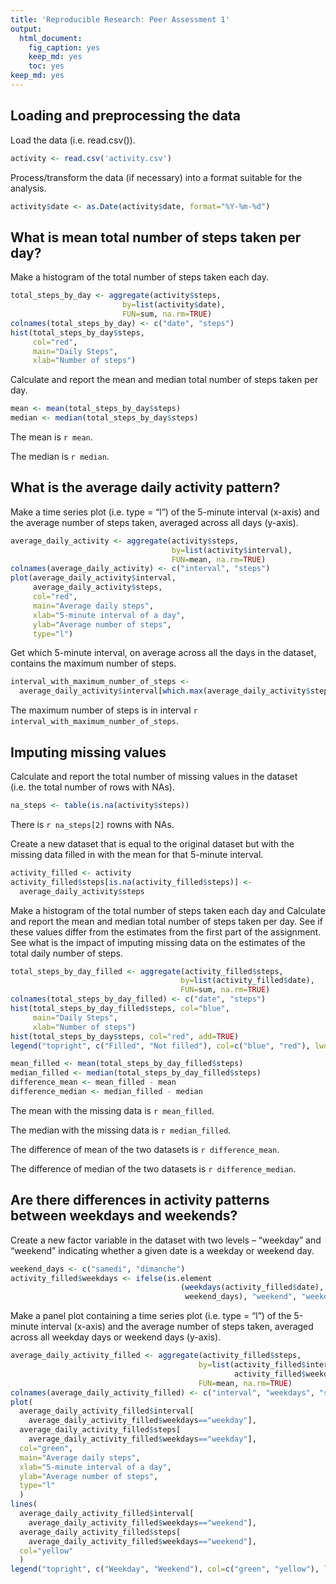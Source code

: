 ```yaml
---
title: 'Reproducible Research: Peer Assessment 1'
output:
  html_document:
    fig_caption: yes
    keep_md: yes
    toc: yes
keep_md: yes
---
```


## Loading and preprocessing the data
  
Load the data (i.e. read.csv()).
  
```r
activity <- read.csv('activity.csv')
```

Process/transform the data (if necessary) into a format suitable for the analysis.

```r
activity$date <- as.Date(activity$date, format="%Y-%m-%d")
```

## What is mean total number of steps taken per day?

Make a histogram of the total number of steps taken each day.

```r
total_steps_by_day <- aggregate(activity$steps, 
                         by=list(activity$date), 
                         FUN=sum, na.rm=TRUE)
colnames(total_steps_by_day) <- c("date", "steps")
hist(total_steps_by_day$steps, 
     col="red", 
     main="Daily Steps", 
     xlab="Number of steps")
```

Calculate and report the mean and median total number of steps taken per day.

```r
mean <- mean(total_steps_by_day$steps)
median <- median(total_steps_by_day$steps)
``` 

The mean is `r mean`.

The median is `r median`.


## What is the average daily activity pattern?

Make a time series plot (i.e. type = "l") of the 5-minute interval (x-axis) and the average number of steps taken, averaged across all days (y-axis).

```r
average_daily_activity <- aggregate(activity$steps, 
                                    by=list(activity$interval), 
                                    FUN=mean, na.rm=TRUE)
colnames(average_daily_activity) <- c("interval", "steps")
plot(average_daily_activity$interval, 
     average_daily_activity$steps, 
     col="red",
     main="Average daily steps", 
     xlab="5-minute interval of a day", 
     ylab="Average number of steps",
     type="l")
```

Get which 5-minute interval, on average across all the days in the dataset, contains the maximum number of steps.

```r
interval_with_maximum_number_of_steps <- 
  average_daily_activity$interval[which.max(average_daily_activity$steps)]
```

The maximum number of steps is in interval `r interval_with_maximum_number_of_steps`.


## Imputing missing values

Calculate and report the total number of missing values in the dataset (i.e. the total number of rows with NAs).

```r
na_steps <- table(is.na(activity$steps))
```

There is `r na_steps[2]` rowns with NAs.


Create a new dataset that is equal to the original dataset but with the missing data filled in with the mean for that 5-minute interval.

```r
activity_filled <- activity
activity_filled$steps[is.na(activity_filled$steps)] <- 
  average_daily_activity$steps
```

Make a histogram of the total number of steps taken each day and Calculate and report the mean and median total number of steps taken per day. 
See if these values differ from the estimates from the first part of the assignment.
See what is the impact of imputing missing data on the estimates of the total daily number of steps.

```r
total_steps_by_day_filled <- aggregate(activity_filled$steps, 
                                      by=list(activity_filled$date), 
                                      FUN=sum, na.rm=TRUE)
colnames(total_steps_by_day_filled) <- c("date", "steps")
hist(total_steps_by_day_filled$steps, col="blue", 
     main="Daily Steps", 
     xlab="Number of steps")
hist(total_steps_by_day$steps, col="red", add=TRUE)
legend("topright", c("Filled", "Not filled"), col=c("blue", "red"), lwd=10)
```

```r
mean_filled <- mean(total_steps_by_day_filled$steps)
median_filled <- median(total_steps_by_day_filled$steps)
difference_mean <- mean_filled - mean 
difference_median <- median_filled - median
```

The mean with the missing data is `r mean_filled`.

The median with the missing data is `r median_filled`.

The difference of mean of the two datasets is `r difference_mean`.

The difference of median of the two datasets is `r difference_median`.

## Are there differences in activity patterns between weekdays and weekends?

Create a new factor variable in the dataset with two levels – "weekday" and "weekend" indicating whether a given date is a weekday or weekend day.

```r
weekend_days <- c("samedi", "dimanche")
activity_filled$weekdays <- ifelse(is.element
                                      (weekdays(activity_filled$date),
                                       weekend_days), "weekend", "weekday")
```

Make a panel plot containing a time series plot (i.e. type = "l") of the 5-minute interval (x-axis) and the average number of steps taken, averaged across all weekday days or weekend days (y-axis).

```r
average_daily_activity_filled <- aggregate(activity_filled$steps, 
                                          by=list(activity_filled$interval,
                                                  activity_filled$weekdays), 
                                          FUN=mean, na.rm=TRUE)
colnames(average_daily_activity_filled) <- c("interval", "weekdays", "steps")
plot(
  average_daily_activity_filled$interval[
    average_daily_activity_filled$weekdays=="weekday"], 
  average_daily_activity_filled$steps[
    average_daily_activity_filled$weekdays=="weekday"], 
  col="green",
  main="Average daily steps", 
  xlab="5-minute interval of a day", 
  ylab="Average number of steps",   
  type="l" 
  )
lines(
  average_daily_activity_filled$interval[
    average_daily_activity_filled$weekdays=="weekend"], 
  average_daily_activity_filled$steps[
    average_daily_activity_filled$weekdays=="weekend"], 
  col="yellow"
  )
legend("topright", c("Weekday", "Weekend"), col=c("green", "yellow"), lwd=10)
```
